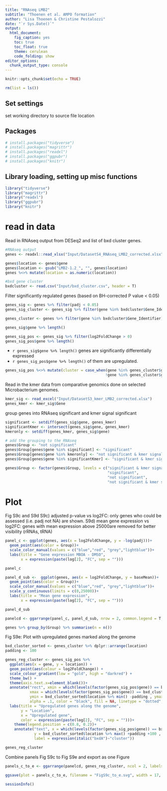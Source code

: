 ---
title: "RNAseq LMB2"
subtitle: "Thoenen et al. AMPO formation"
author: "Lisa Thoenen & Christine Pestalozzi"
date: "`r Sys.Date()`"
output: 
  html_document:
    fig_caption: yes
    toc: true
    toc_float: true
    theme: cerulean
    code_folding: show
editor_options: 
  chunk_output_type: console
---
```{r setup, include=FALSE}
knitr::opts_chunk$set(echo = TRUE)
```

```{r, include=FALSE}
rm(list = ls())
```

## Set settings
set working directory to source file location

## Packages
```{r, warning=FALSE, include=FALSE}
# install.packages("tidyverse")
# install.packages("magrittr")
# install.packages("readxl")
# install.packages("ggpubr")
# install.packages("knitr")
```

## Library loading, setting up misc functions
```{r, warning=FALSE, include=FALSE}
library("tidyverse")
library("magrittr")
library("readxl")
library("ggpubr")
library("knitr")

```


# read in data
Read in RNAseq output from DESeq2 and list of bxd cluster genes.

```{r, message=FALSE, echo=FALSE, error=FALSE, warning = FALSE, include=FALSE}
#RNAseq output
genes <- readxl::read_xlsx("Input/DatasetS4_RNAseq_LMB2_corrected.xlsx", na = 'NA')

genes$location <- genes$gene
genes$location <- gsub("LMB2-1.2_", "", genes$location)
genes %<>% mutate(location = as.numeric(location))

#bxd gene cluster
bxdcluster <- read.csv("Input/bxd_cluster.csv", header = T)

```

Filter significantly regulated genes (based on BH-corrected P value < 0.05)
```{r, message=FALSE, echo=FALSE, error=FALSE, warning = FALSE, include=FALSE}

genes_sig <- genes %>% filter(padj < 0.05)
genes_sig_cluster <- genes_sig %>% filter(gene %in% bxdcluster$Gene_Identifier)

genes_cluster <- genes %>% filter(gene %in% bxdcluster$Gene_Identifier)

genes_sig$gene %>% length()

genes_sig_pos <- genes_sig %>% filter(log2FoldChange > 0)
genes_sig_pos$gene %>% length()
```

- `r genes_sig$gene %>% length()` genes are significantly differentially expressed
- `r genes_sig_pos$gene %>% length()` of them are upregulated.

```{r, message=FALSE, echo=FALSE, error=FALSE, warning = FALSE, include=FALSE}
genes_sig_pos %<>% mutate(cluster = case_when(gene %in% genes_cluster$gene ~ "cluster",
                                             !gene %in% genes_cluster$gene ~ "not cluster",))
```

Read in the kmer data from comparative genomics done on selected Microbacterium genomes. 
```{r, message=FALSE, echo=FALSE, error=FALSE, warning = FALSE, include=FALSE}
kmer_sig <- read_excel("Input/DatasetS3_kmer_LMB2_corrected.xlsx")
genes_kmer <- kmer_sig$Gene

```

group genes into RNAseq significant and kmer signal significant 
```{r, message=FALSE, echo=FALSE, error=FALSE, warning = FALSE, include=FALSE}
significant <- setdiff(genes_sig$gene, genes_kmer)
significantKmer <- intersect(genes_sig$gene, genes_kmer)
kmeronly <- setdiff(genes_kmer, genes_sig$gene)

# add the grouping to the RNAseq
genes$Group <- "not significant"
genes$Group[genes$gene %in% significant] <- "significant"
genes$Group[genes$gene %in% kmeronly] <- "not significant & kmer signal"
genes$Group[genes$gene %in% significantKmer] <- "significant & kmer signal"

genes$Group <- factor(genes$Group, levels = c("significant & kmer signal",
                                              "significant",
                                              "not significant",
                                              "not significant & kmer signal"))
```

# Plot 

Fig S9c and S9d
S9c) adjusted p-value vs log2FC: only genes who could be assessed (i.e. padj not NA) are shown. 
S9d) mean gene expression vs log2FC: genes with mean expression above 25000are removed for better visibility (rRNAs, tRNA)
```{r, message=FALSE, echo=FALSE, error=FALSE, warning = FALSE}
panel_c <- ggplot(genes, aes(x = log2FoldChange, y = -log(padj)))+
  geom_point(aes(color = Group))+
  scale_color_manual(values = c("blue","red", "grey","lightblue"))+
  labs(title = "Gene expression MBOA - DMSO",
       x = expression(paste(log[2], "FC", sep = "")))

panel_c

panel_d_sub <-  ggplot(genes, aes(x = log2FoldChange, y = baseMean))+
  geom_point(aes(color = Group))+
  scale_color_manual(values = c("blue","red", "grey","lightblue"))+
  scale_y_continuous(limits = c(0,25000))+
  labs(title = "Mean gene expression",
       x = expression(paste(log[2], "FC", sep = "")))

panel_d_sub

panelcd <- ggarrange(panel_c, panel_d_sub, nrow = 2, common.legend = T, align = "v", labels = c("c", "d"), legend = "bottom")

genes %>% group_by(Group) %>% summarise(n = n())
```


Fig S9e: Plot with upregulated genes marked along the genome
```{r, message=FALSE, echo = FALSE, error=FALSE, warning = FALSE, fig.dim = c(6, 5)}
bxd_cluster_sorted <- genes_cluster %>% dplyr::arrange(location)
padding <- 100

genes_reg_cluster <- genes_sig_pos %>% 
  ggplot(aes(x = gene, y = location)) + 
  geom_point(aes(colour = log2FoldChange)) +
  scale_colour_gradient(low = "gold", high = "darkred") +
  theme_bw() +
  theme(axis.text.x=element_blank())+
  annotate("rect", xmin = which(levels(factor(genes_sig_pos$gene)) == bxd_cluster_sorted$gene %>% min()) -0.5, 
           xmax = which(levels(factor(genes_sig_pos$gene)) == bxd_cluster_sorted$gene %>% max()) +0.5, 
           ymin = bxd_cluster_sorted$location %>% min() -padding , ymax = bxd_cluster_sorted$location %>% max() +padding,
           alpha = .1, color = "black", fill = NA, linetype = "dotted", linewidth = 1)+
  labs(title = "Upregulated genes along the genome",   
       y = "Location", 
       x = "Upregulated gene",
       color = expression(paste(log[2], "FC", sep = "")))+
    theme(legend.position = c(0.8, 0.2))+
    annotate("text", x = which(levels(factor(genes_sig_pos$gene)) == bxd_cluster_sorted$gene %>% min()) -0.5, 
             y = bxd_cluster_sorted$location %>% max() +padding +100 ,
             label = expression(italic("bxdA")~"cluster"))

genes_reg_cluster

```

Combine panels Fig S9c to Fig S9e and export as one Figure
```{r, message=FALSE, echo=FALSE, error=FALSE, warning = FALSE}
panels_c_to_e <- ggarrange(panelcd, genes_reg_cluster, ncol = 2, labels = c("", "e"), align = "v")

ggsave(plot = panels_c_to_e, filename = "FigS9c_to_e.svg", width = 17, height = 11, dpi = 300, scale = 2, units = "cm")

```

```{r}
sessionInfo()
```

